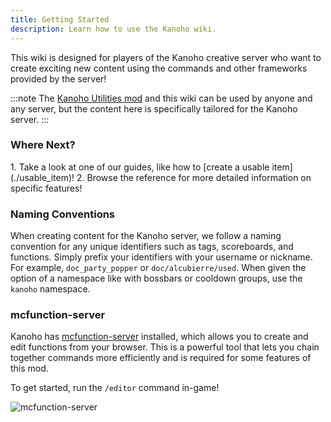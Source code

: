 ```yaml
---
title: Getting Started
description: Learn how to use the Kanoho wiki.
---
```



This wiki is designed for players of the Kanoho creative server who want to create exciting new content using the commands and other frameworks provided by the server!

:::note
The [Kanoho Utilities mod](https://github.com/nimahost/kanoho-utilities) and this wiki can be used by anyone and any server, but the content here is specifically tailored for the Kanoho server.
:::

### Where Next?
<Steps>
1. Take a look at one of our guides, like how to [create a usable item](./usable_item)!
2. Browse the reference for more detailed information on specific features!
</Steps>

### Naming Conventions

When creating content for the Kanoho server, we follow a naming convention for any unique identifiers such as tags, scoreboards, and functions.
Simply prefix your identifiers with your username or nickname. For example, `doc_party_popper` or `doc/alcubierre/used`.
When given the option of a namespace like with bossbars or cooldown groups, use the `kanoho` namespace.

### mcfunction-server

Kanoho has [mcfunction-server](https://github.com/brooke-ec/mcfunction-server) installed, which allows you to create and edit functions from your browser.
This is a powerful tool that lets you chain together commands more efficiently and is required for some features of this mod.

To get started, run the `/editor` command in-game!

![mcfunction-server](../../../assets/mcfunction-server.png)